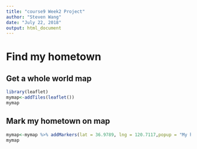 ---
title: "course9 Week2 Project"
author: "Steven Wang"
date: "July 22, 2018"
output: html_document
---

# Find my hometown

## Get a whole world map
```{R}
library(leaflet)
mymap<-addTiles(leaflet())
mymap
```

## Mark my hometown on map
```{R}
mymap<-mymap %>% addMarkers(lat = 36.9789, lng = 120.7117,popup = "My hometown")
mymap
```
